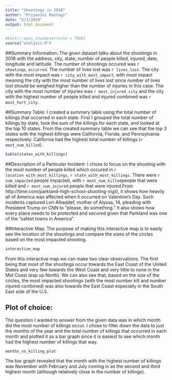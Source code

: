 ```yaml
---
title: "Shootings in 2018"
author: "Priyanshi Rastogi"
date: "5/3/2019"
output: html_document
---
```


```r
#knitr::opts_chunk$set(echo = TRUE)
source("analysis.R")
```
##Summary Information:
The given dataset talks about the shootings in 2018 with the address, city, state, number of people killed, injured,
date, longitude and latitude. The number of shootings occured was `r shootings_occurred`. The number of lives lost was 
`r lives_lost`. The city with the most impact was `r city_with_most_impact`, with most impact meaning the city with the most number of lives lost since number of lives lost should be weighed higher than the number of injuries in this case. The city with the most number of injuries was `r most_injured_city` and the city with the highest number of people killed and injured combined was `r most_hurt_city`.

##Summary Table:
I created a summary table using the total number of killings that occurred in each state. First I grouped the total
number of killings by state, took the sum of the killings for each state, and looked at the top 10 states. From the created summary table we can see that the top 3 states with the highest killings were California, Florida, and Pennsylvania respectively.
California had the highest total number of killings (`r most_num_killed`).
```r
kable(states_with_killings)
```

##Description of a Particular Incident:
I chose to focus on the shooting with the most number of people killed which occured in `r location_with_most_killings`, `r state_with_most_killings`. There were `r num_impacted` people impacted, with `r most_num_killed`people that were killed and
`r most_num_injured` people that were injured.From http://time.com/parkland-high-school-shooting-vigil/, it shows how heavily
all of America was affected when it occurred on Valentine's Day. Such incidents captured Lori Alhaddef, mother of Alyssa, 14,
pleading with President Trump on CNN to “please, do something.” It also shows how every place needs to be protected and secured
given that Parkland was one of the "safest towns in America".

##Interactive Map:
The purpose of making this interactive map is to easily see the location of the shootings and compare the sizes of the circles based on the most impacted shooting.
```r
interactive_map
```
From this interactive map we can make two clear observations. The first being that most of the shootings occur towards the East Coast of the United States and very few towards the West Coast and very little to none in the Mid Coast (esp up North). We can also see that, based on the size of the circles, the most impacted shootings (with the most number kill and number injured combined) was also towards the East Coast especially in the South East side of the U.S.

## Plot of choice:
The question I wanted to answer from the given data was in which month did the most number of killings occur. I chose to filter down the data to just the months of the year and the total number of killings that occurred in each month and plotted it as a bar graph since it is easiest to see which month had the highest number of killings that way.
```r
months_vs_killing_plot
```

The bar graph revealed that the month with the highest number of killings was November with February and July coming in as the second and third highest month (although relatively close in the number of killings).